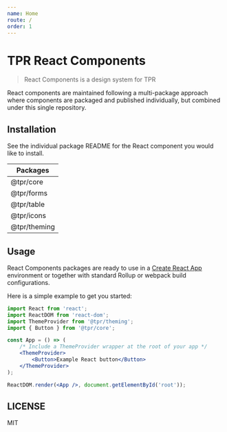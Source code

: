 ```yaml
---
name: Home
route: /
order: 1
---
```


# TPR React Components

[build status badge]: https://flat.badgen.net/travis/zendeskgarden/react-components/master
[build status link]: https://travis-ci.org/zendeskgarden/react-components
[dependency status badge]: https://flat.badgen.net/david/dev/zendeskgarden/react-components
[dependency status link]: https://david-dm.org/zendeskgarden/react-components?type=dev
[coverage status badge]: https://flat.badgen.net/coveralls/c/github/zendeskgarden/react-components/master
[coverage status link]: https://coveralls.io/github/zendeskgarden/react-components

> React Components is a design system for TPR

React components are maintained following a multi-package approach where
components are packaged and published individually, but combined under this
single repository.

## Installation

See the individual package README for the React component you would like
to install.

| Packages     |
| ------------ |
| @tpr/core    |
| @tpr/forms   |
| @tpr/table   |
| @tpr/icons   |
| @tpr/theming |

## Usage

React Components packages are ready to use in a
[Create React App](https://create-react-app.dev/) environment or together
with standard Rollup or webpack build configurations.

Here is a simple example to get you started:

```jsx
import React from 'react';
import ReactDOM from 'react-dom';
import ThemeProvider from '@tpr/theming';
import { Button } from '@tpr/core';

const App = () => (
	/* Include a ThemeProvider wrapper at the root of your app */
	<ThemeProvider>
		<Button>Example React button</Button>
	</ThemeProvider>
);

ReactDOM.render(<App />, document.getElementById('root'));
```

## LICENSE

MIT
